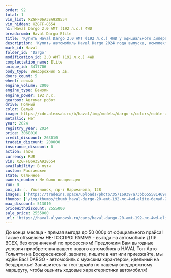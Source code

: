 ```yaml
---
order: 92
total: 1
vin_list: XZGFF06A3SA928554
vin_hidden: XZGFF-8554
h1: Haval Dargo 2.0 AMT (192 л.с.) 4WD
breadcrumb: Haval Dargo Elite
title: 'Купить Haval Dargo 2.0 AMT (192 л.с.) 4WD у официального дилера в Ульяновске'
description: 'Купить автомобиль Haval Dargo 2024 года выпуска, комплектация Elite, цвет - Белый, двигатель - 2.0 AMT (192 л.с.) 4WD у официального дилера в г. Ульяновск. Стоимость данного автомобиля Haval Dargo – 2555000'
mark_id: Haval
folder_id: 'Dargo'
modification_id: 2.0 AMT (192 л.с.) 4WD
complectation_name: Elite
unique_id: 3417706
body_type: Внедорожник 5 дв.
doors_count: 5
wheel: левый
engine_volume: 2000
engine_type: Бензин
engine_power: 192 л.с.
gearbox: Автомат робот
drive: Полный
color: Белый
image: https://cdn.alexsab.ru/b/haval/img/models/dargo-x/colors/noble-agate.webp
metallic: Нет
year: 2024
registry_year: 2024
price: 3068010
credit_discount: 263010
tradein_discount: 200000
insurance_discount: 0
action: show
currency: RUR
vin: XZGFF06A3SA928554
availability: В пути
custom: Растаможен
state: Отличное
owners_number: Не было владельцев
run: 0
poi_id: г. Ульяновск, пр-т Нариманова, 128
images: ['https://tradeins.space/uploads/photo/35716939/a73bb65558146995b5d64d9bba0e6831.jpg', 'https://tradeins.space/uploads/photo/35716940/55eebc866f9545e1d5a112dd90790655.jpg', 'https://tradeins.space/uploads/photo/35716941/67aecb67e9f2856ec1973d8432e4acc0.jpg', 'https://tradeins.space/uploads/photo/35716942/b2ae19b72212b7f05d285b77173b6278.jpg', 'https://tradeins.space/uploads/photo/35716943/895a43a525f4ffcb1435dbfe5ba91524.jpg', 'https://tradeins.space/uploads/photo/35716944/1ec43063dfcf38f0f34fa48131c3562f.jpg', 'https://tradeins.space/uploads/photo/35716945/97bdb38e626e2d25014a9f05925897f3.jpg', 'https://tradeins.space/uploads/photo/35716946/89ba3e24d4f85ff68f2e45a03d0b9b54.jpg', 'https://tradeins.space/uploads/photo/35716947/e1eaccf5c2e919e59cc6183ab41ae2ba.jpg', 'https://tradeins.space/uploads/photo/35716948/391d77cb5a40f2ec54575c7e8a7fe0b0.jpg', 'https://tradeins.space/uploads/photo/35716949/3816c28e3d49510b6e9ff9f9cbecfb4a.jpg', 'https://tradeins.space/uploads/photo/35716950/2715b14d60819b4a1b63d6b2316e8495.jpg', 'https://tradeins.space/uploads/photo/35716951/d3540de393da4a79ed90cea3d048041a.jpg', 'https://tradeins.space/uploads/photo/35716952/12fbd04e8452b066745aa4fb9c88e85b.jpg', 'https://tradeins.space/uploads/photo/35716953/2362f950785abd28923a3045b6a5b1bc.jpg']
thumbs: ['/img/thumbs/thumb_haval-dargo-20-amt-192-лс-4wd-elite-белый-2024_e6831_0.webp', '/img/thumbs/thumb_haval-dargo-20-amt-192-лс-4wd-elite-белый-2024_90655_1.webp', '/img/thumbs/thumb_haval-dargo-20-amt-192-лс-4wd-elite-белый-2024_4acc0_2.webp', '/img/thumbs/thumb_haval-dargo-20-amt-192-лс-4wd-elite-белый-2024_b6278_3.webp', '/img/thumbs/thumb_haval-dargo-20-amt-192-лс-4wd-elite-белый-2024_91524_4.webp']
max_discount: 513010
priceWithDiscount: 2555000
sale_price: 2555000
url: 'https://haval-ulyanovsk.ru/cars/haval-dargo-20-amt-192-лс-4wd-elite-белый-2024/'
---
```

<p>
 До конца месяца - прямая выгода до 50 000р от официального прайса! Также объявляем НЕ-ГОСПРОГРАММУ - выгода на автомобили ДЛЯ ВСЕХ, без ограничений по профессиям! Предложим Вам выгодные условия приобретения вашего нового автомобиля в HAVAL Тон-Авто Тольятти на Воскресенской, звоните, пишите в чат или приезжайте, мы ждём Вас! DARGO - автомобиль с мужским характером, идельный на бездорожье! Запишитесь на тест-драйв по нашему внедорожному маршруту, чтобы оценить ходовые характеристики автомобиля!
</p>
<p>
</p>
<p>
</p>
